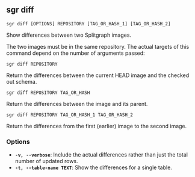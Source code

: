 
## sgr diff

```sgr diff [OPTIONS] REPOSITORY [TAG_OR_HASH_1] [TAG_OR_HASH_2]```

Show differences between two Splitgraph images.

The two images must be in the same repository. The actual targets of this command depend
on the number of arguments passed:

``sgr diff REPOSITORY``

Return the differences between the current HEAD image and the checked out schema.

``sgr diff REPOSITORY TAG_OR_HASH``

Return the differences between the image and its parent.

``sgr diff REPOSITORY TAG_OR_HASH_1 TAG_OR_HASH_2``

Return the differences from the first (earlier) image to the second image.

### Options

  * **`-v, --verbose`**: Include the actual differences rather than just the total number of updated rows.
  * **`-t, --table-name TEXT`**: Show the differences for a single table.
